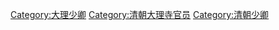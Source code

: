[[Category:大理少卿|Category:大理少卿]]
[[Category:清朝大理寺官员|Category:清朝大理寺官员]]
[[Category:清朝少卿|Category:清朝少卿]]